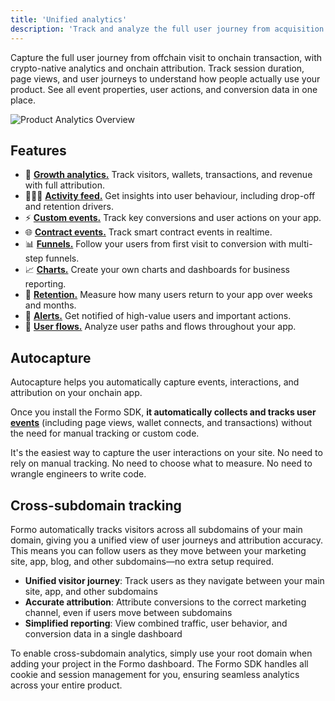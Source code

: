 ```yaml
---
title: 'Unified analytics'
description: 'Track and analyze the full user journey from acquisition to conversion and retention for your onchain app.'
---
```


Capture the full user journey from offchain visit to onchain transaction, with crypto-native analytics and onchain attribution.
Track session duration, page views, and user journeys to understand how people actually use your product.
See all event properties, user actions, and conversion data in one place. 

<Frame>
    <img src="/images/screenshots/overview.png" alt="Product Analytics Overview" />
</Frame>

## Features

- 🎯 <a href="/features/product-analytics/growth-analytics">**Growth analytics.**</a> Track visitors, wallets, transactions, and revenue with full attribution.
- 🏃‍♀️‍➡️ <a href="/features/product-analytics/activity">**Activity feed.**</a> Get insights into user behaviour, including drop-off and retention drivers.
- ⚡️ <a href="/features/product-analytics/custom-events">**Custom events.**</a> Track key conversions and user actions on your app. 
- 🌐 <a href="/features/product-analytics/contract-events">**Contract events.**</a> Track smart contract events in realtime. 
- 📊 <a href="/features/product-analytics/funnels">**Funnels.**</a> Follow your users from first visit to conversion with multi-step funnels.
- 📈 <a href="/features/product-analytics/charts">**Charts.**</a> Create your own charts and dashboards for business reporting.
- 📅 <a href="/features/product-analytics/retention">**Retention.**</a> Measure how many users return to your app over weeks and months.
- 🔔 <a href="/features/product-analytics/alerts">**Alerts.**</a> Get notified of high-value users and important actions.
- 🧭 <a href="/features/product-analytics/flows">**User flows.**</a> Analyze user paths and flows throughout your app.

## Autocapture

Autocapture helps you automatically capture events, interactions, and attribution on your onchain app.

Once you install the Formo SDK, **it automatically collects and tracks user [events](/data/events/overview)** (including page views, wallet connects, and transactions) without the need for manual tracking or custom code.

It's the easiest way to capture the user interactions on your site. No need to rely on manual tracking. No need to choose what to measure. No need to wrangle engineers to write code.

## Cross-subdomain tracking

Formo automatically tracks visitors across all subdomains of your main domain, giving you a unified view of user journeys and attribution accuracy. This means you can follow users as they move between your marketing site, app, blog, and other subdomains—no extra setup required.

- **Unified visitor journey**: Track users as they navigate between your main site, app, and other subdomains
- **Accurate attribution**: Attribute conversions to the correct marketing channel, even if users move between subdomains
- **Simplified reporting**: View combined traffic, user behavior, and conversion data in a single dashboard

To enable cross-subdomain analytics, simply use your root domain when adding your project in the Formo dashboard. The Formo SDK handles all cookie and session management for you, ensuring seamless analytics across your entire product.
